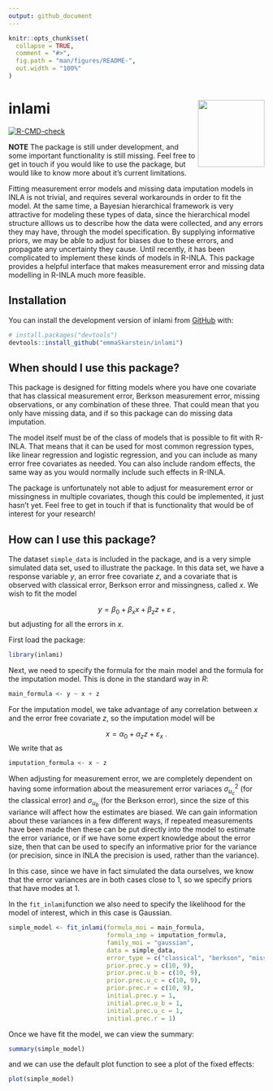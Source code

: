 ```yaml
---
output: github_document
---
```


<!-- README.md is generated from README.Rmd. Please edit that file -->
<!-- Build rd-file with devtools::build_readme() -->


```r
knitr::opts_chunk$set(
  collapse = TRUE,
  comment = "#>",
  fig.path = "man/figures/README-",
  out.width = "100%"
)
```

# inlami <a href='https://github.com/emmaSkarstein/inlami'><img src='man/figures/inlami_transparent.png' align="right" height="131.5" /></a>


<!-- badges: start -->
[![R-CMD-check](https://github.com/emmaSkarstein/inlami/actions/workflows/R-CMD-check.yaml/badge.svg)](https://github.com/emmaSkarstein/inlami/actions/workflows/R-CMD-check.yaml)
<!-- badges: end -->

**NOTE** The package is still under development, and some important functionality is still missing. Feel free to get in touch if you would like to use the package, but would like to know more about it's current limitations.


Fitting measurement error models and missing data imputation models in INLA is not trivial, and requires several workarounds in order to fit the model. At the same time, a Bayesian hierarchical framework is very attractive for modeling these types of data, since the hierarchical model structure alllows us to describe how the data were collected, and any errors they may have, through the model specification. By supplying informative priors, we may be able to adjust for biases due to these errors, and propagate any uncertainty they cause. Until recently, it has been complicated to implement these kinds of models in R-INLA. This package provides a helpful interface that makes measurement error and missing data modelling in R-INLA much more feasible.

## Installation

You can install the development version of inlami from
[GitHub](https://github.com/) with:

``` r
# install.packages("devtools")
devtools::install_github("emmaSkarstein/inlami")
```

## When should I use this package?

This package is designed for fitting models where you have one covariate that has classical measurement error, Berkson measurement error, missing observations, or any combination of these three. That could mean that you only have missing data, and if so this package can do missing data imputation.

The model itself must be of the class of models that is possible to fit with R-INLA. That means that it can be used for most common regression types, like linear regression and logistic regression, and you can include as many error free covariates as needed. You can also include random effects, the same way as you would normally include such effects in R-INLA.

The package is unfortunately not able to adjust for measurement error or missingness in multiple covariates, though this could be implemented, it just hasn't yet. Feel free to get in touch if that is functionality that would be of interest for your research!

## How can I use this package?

The dataset `simple_data` is included in the package, and is a very simple simulated data set, used to illustrate the package. In this data set, we have a response variable $y$, an error free covariate $z$, and a covariate that is observed with classical error, Berkson error and missingness, called $x$. We wish to fit the model 

$$
 y = \beta_0 + \beta_x x + \beta_z z + \varepsilon \ ,
$$
but adjusting for all the errors in $x$.

First load the package:
```r
library(inlami)
```

Next, we need to specify the formula for the main model and the formula for the imputation model. This is done in the standard way in *R*:

```r
main_formula <- y ~ x + z
```

For the imputation model, we take advantage of any correlation between $x$ and the error free covariate $z$, so the imputation model will be

$$
 x = \alpha_0 + \alpha_z z + \varepsilon_x \ .
$$
We write that as

```r
imputation_formula <- x ~ z
```

When adjusting for measurement error, we are completely dependent on having some information about the measurement error variaces $\sigma_{u_c}^2$ (for the classical error) and $\sigma_{u_b}$ (for the Berkson error), since the size of this variance will affect how the estimates are biased. We can gain information about these variances in a few different ways, if repeated measurements have been made then these can be put directly into the model to estimate the error variance, or if we have some expert knowledge about the error size, then that can be used to specify an informative prior for the variance (or precision, since in INLA the precision is used, rather than the variance). 

In this case, since we have in fact simulated the data ourselves, we know that the error variances are in both cases close to 1, so we specify priors that have modes at 1.

In the `fit_inlami`function we also need to specify the likelihood for the model of interest, which in this case is Gaussian.

```r
simple_model <- fit_inlami(formula_moi = main_formula,
                           formula_imp = imputation_formula,
                           family_moi = "gaussian",
                           data = simple_data, 
                           error_type = c("classical", "berkson", "missing"),
                           prior.prec.y = c(10, 9),
                           prior.prec.u_b = c(10, 9),
                           prior.prec.u_c = c(10, 9),
                           prior.prec.r = c(10, 9),
                           initial.prec.y = 1,
                           initial.prec.u_b = 1,
                           initial.prec.u_c = 1,
                           initial.prec.r = 1)
```

Once we have fit the model, we can view the summary:

```r
summary(simple_model)
```

and we can use the default plot function to see a plot of the fixed effects:

```r
plot(simple_model)
```



